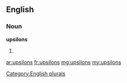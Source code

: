==English==

===Noun===
'''upsilons'''

# {{plural of|[[upsilon]]}}

[[Category:English plurals]]

[[ar:upsilons]]
[[fr:upsilons]]
[[mg:upsilons]]
[[my:upsilons]]